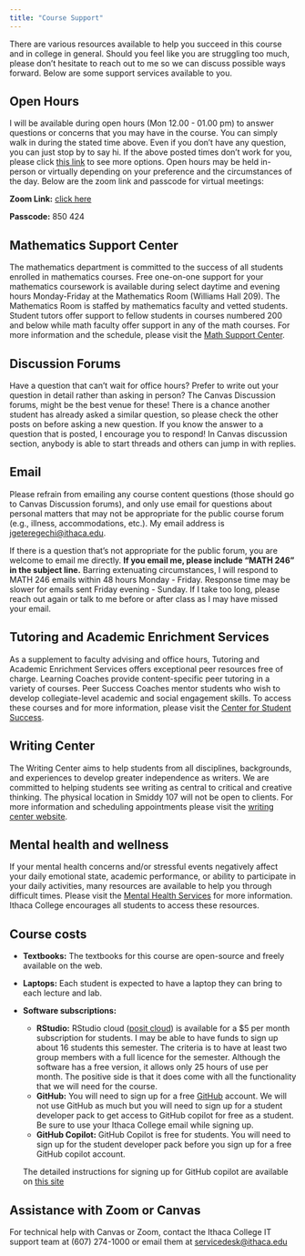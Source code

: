 ```yaml
---
title: "Course Support"
---
```


There are various resources available to help you succeed in this course and in college in general. Should you feel like you are struggling too much, please don’t hesitate to reach out to me so we can discuss possible ways forward. Below are some support services available to you.

## Open Hours

<!--This is how you do an internal linking: You can find a list of everyone's office hours [here](/course-team.html).-->

I will be available during open hours (Mon 12.00 - 01.00 pm) to answer questions or concerns that you may have in the course. You can simply walk in during the stated time above. Even if you don't have any question, you can just stop by to say hi. If the above posted times don't work for you, please click [this link](https://calendly.com/jmochogi/20min?month=2024-08) to see more options. Open hours may be held in-person or virtually depending on your preference and the circumstances of the day. Below are the zoom link and passcode for virtual meetings:

**Zoom Link:** [click here](https://ithaca.zoom.us/j/3364817575?pwd=WlA1S3hJWWZNTTFoWUVaZlA1clhtdz09)

**Passcode:** 850 424

## Mathematics Support Center

The mathematics department is committed to the success of all students enrolled in mathematics courses. Free one-on-one support for your mathematics coursework is available during select daytime and evening hours Monday-Friday at the Mathematics Room (Williams Hall 209). The Mathematics Room is staffed by mathematics faculty and vetted students. Student tutors offer support to fellow students in courses numbered 200 and below while math faculty offer support in any of the math courses. For more information and the schedule, please visit the [Math Support Center](https://www.ithaca.edu/academics/school-humanities-and-sciences/mathematics/courses-placement-resources/mathematics-support-center).

## Discussion Forums

Have a question that can’t wait for office hours? Prefer to write out your question in detail rather than asking in person? The Canvas Discussion forums, might be the best venue for these! There is a chance another student has already asked a similar question, so please check the other posts on before asking a new question. If you know the answer to a question that is posted, I encourage you to respond! In Canvas discussion section, anybody is able to start threads and others can jump in with replies.

## Email

Please refrain from emailing any course content questions (those should go to Canvas Discussion forums), and only use email for questions about personal matters that may not be appropriate for the public course forum (e.g., illness, accommodations, etc.). My email address is [jgeteregechi\@ithaca.edu](mailto:jgeteregechi@ithaca.edu).

If there is a question that's not appropriate for the public forum, you are welcome to email me directly. **If you email me, please include "MATH 246" in the subject line.** Barring extenuating circumstances, I will respond to MATH 246 emails within 48 hours Monday - Friday. Response time may be slower for emails sent Friday evening - Sunday. If I take too long, please reach out again or talk to me before or after class as I may have missed your email.

## Tutoring and Academic Enrichment Services

As a supplement to faculty advising and office hours, Tutoring and Academic Enrichment Services offers exceptional peer resources free of charge. Learning Coaches provide content-specific peer tutoring in a variety of courses. Peer Success Coaches mentor students who wish to develop collegiate-level academic and social engagement skills. To access these courses and for more information, please visit the [Center for Student Success](https://www.ithaca.edu/tutoring-services).

## Writing Center

The Writing Center aims to help students from all disciplines, backgrounds, and experiences to develop greater independence as writers. We are committed to helping students see writing as central to critical and creative thinking. The physical location in Smiddy 107 will not be open to clients. For more information and scheduling appointments please visit the [writing center website](https://ithaca.mywconline.com).

## Mental health and wellness

If your mental health concerns and/or stressful events negatively affect your daily emotional state, academic performance, or ability to participate in your daily activities, many resources are available to help you through difficult times. Please visit the [Mental Health Services](https://www.ithaca.edu/student-health-services/health-services/mental-health-services) for more information. Ithaca College encourages all students to access these resources.

## Course costs

-   **Textbooks:** The textbooks for this course are open-source and freely available on the web.

-   **Laptops:** Each student is expected to have a laptop they can bring to each lecture and lab.

-   **Software subscriptions:**

    -   **RStudio:** RStudio cloud ([posit cloud](https://posit.cloud/)) is available for a \$5 per month subscription for students. I may be able to have funds to sign up about 16 students this semester. The criteria is to have at least two group members with a full licence for the semester. Although the software has a free version, it allows only 25 hours of use per month. The positive side is that it does come with all the functionality that we will need for the course.
    -   **GitHub:** You will need to sign up for a free [GitHub](https://education.github.com/) account. We will not use GitHub as much but you will need to sign up for a student developer pack to get access to GitHub copilot for free as a student. Be sure to use your Ithaca College email while signing up.
    -   **GitHub Copilot:** GitHub Copilot is free for students. You will need to sign up for the student developer pack before you sign up for a free GitHub copilot account.

    The detailed instructions for signing up for GitHub copilot are available on [this site](https://techcommunity.microsoft.com/t5/educator-developer-blog/step-by-step-setting-up-github-student-and-github-copilot-as-an/ba-p/3736279)

## **Assistance with Zoom or Canvas**

For technical help with Canvas or Zoom, contact the Ithaca College IT support team at (607) 274-1000 or email them at [servicedesk\@ithaca.edu](mailto:servicedesk@ithaca.edu){.email}

